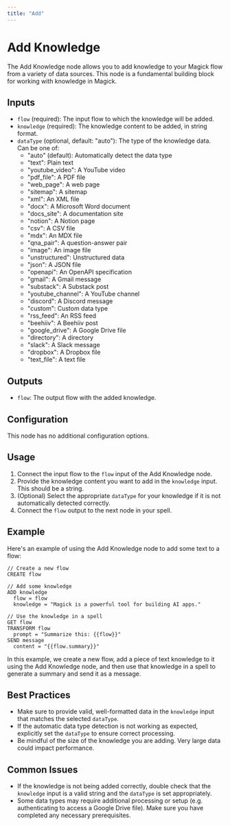 ```yaml
---
title: "Add"
---
```


# Add Knowledge

The Add Knowledge node allows you to add knowledge to your Magick flow from a variety of data sources. This node is a fundamental building block for working with knowledge in Magick.

## Inputs

- `flow` (required): The input flow to which the knowledge will be added.
- `knowledge` (required): The knowledge content to be added, in string format. 
- `dataType` (optional, default: "auto"): The type of the knowledge data. Can be one of:
  - "auto" (default): Automatically detect the data type
  - "text": Plain text 
  - "youtube_video": A YouTube video
  - "pdf_file": A PDF file
  - "web_page": A web page
  - "sitemap": A sitemap
  - "xml": An XML file
  - "docx": A Microsoft Word document
  - "docs_site": A documentation site
  - "notion": A Notion page
  - "csv": A CSV file
  - "mdx": An MDX file
  - "qna_pair": A question-answer pair
  - "image": An image file
  - "unstructured": Unstructured data
  - "json": A JSON file
  - "openapi": An OpenAPI specification
  - "gmail": A Gmail message
  - "substack": A Substack post
  - "youtube_channel": A YouTube channel
  - "discord": A Discord message
  - "custom": Custom data type
  - "rss_feed": An RSS feed
  - "beehiiv": A Beehiiv post
  - "google_drive": A Google Drive file
  - "directory": A directory
  - "slack": A Slack message
  - "dropbox": A Dropbox file
  - "text_file": A text file

## Outputs

- `flow`: The output flow with the added knowledge.

## Configuration

This node has no additional configuration options.

## Usage

1. Connect the input flow to the `flow` input of the Add Knowledge node.
2. Provide the knowledge content you want to add in the `knowledge` input. This should be a string.
3. (Optional) Select the appropriate `dataType` for your knowledge if it is not automatically detected correctly. 
4. Connect the `flow` output to the next node in your spell.

## Example 

Here's an example of using the Add Knowledge node to add some text to a flow:

```
// Create a new flow
CREATE flow

// Add some knowledge
ADD knowledge 
  flow = flow
  knowledge = "Magick is a powerful tool for building AI apps."

// Use the knowledge in a spell
GET flow
TRANSFORM flow
  prompt = "Summarize this: {{flow}}"
SEND message
  content = "{{flow.summary}}"
```

In this example, we create a new flow, add a piece of text knowledge to it using the Add Knowledge node, and then use that knowledge in a spell to generate a summary and send it as a message.

## Best Practices

- Make sure to provide valid, well-formatted data in the `knowledge` input that matches the selected `dataType`.
- If the automatic data type detection is not working as expected, explicitly set the `dataType` to ensure correct processing.
- Be mindful of the size of the knowledge you are adding. Very large data could impact performance.

## Common Issues

- If the knowledge is not being added correctly, double check that the `knowledge` input is a valid string and the `dataType` is set appropriately.
- Some data types may require additional processing or setup (e.g. authenticating to access a Google Drive file). Make sure you have completed any necessary prerequisites.
